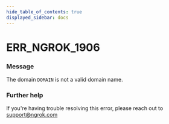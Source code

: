```yaml
---
hide_table_of_contents: true
displayed_sidebar: docs
---
```



# ERR_NGROK_1906

### Message
The domain `DOMAIN` is not a valid domain name.

<ErrorDetails error='err_ngrok_1906' />


### Further help
If you're having trouble resolving this error, please reach out to [support@ngrok.com](mailto:support@ngrok.com?subject=Help%20with%20ERR_NGROK_1906)

